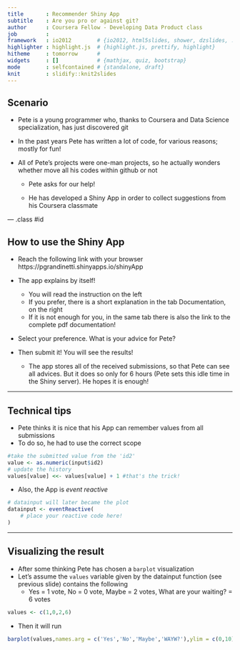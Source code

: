 ```yaml
---
title       : Recommender Shiny App
subtitle    : Are you pro or against git?
author      : Coursera Fellow - Developing Data Product class
job         : 
framework   : io2012        # {io2012, html5slides, shower, dzslides, ...}
highlighter : highlight.js  # {highlight.js, prettify, highlight}
hitheme     : tomorrow      # 
widgets     : []            # {mathjax, quiz, bootstrap}
mode        : selfcontained # {standalone, draft}
knit        : slidify::knit2slides
---
```


## Scenario
- Pete is a young programmer who, thanks to Coursera and Data Science specialization, has just discovered git
- In the past years Pete has written a lot of code, for various reasons; mostly for fun!
- All of Pete's projects were one-man projects, so he actually wonders whether move all his codes within github or not

	+ Pete asks for our help!

	+ He has developed a Shiny App in order to collect suggestions from his Coursera classmate

--- .class #id 

## How to use the Shiny App
- Reach the following link with your browser https://pgrandinetti.shinyapps.io/shinyApp
- The app explains by itself!

	+ You will read the instruction on the left
	+ If you prefer, there is a short explanation in the tab Documentation, on the right
	+ If it is not enough for you, in the same tab there is also the link to the complete pdf documentation!

- Select your preference. What is your advice for Pete?
- Then submit it! You will see the results!
	+ The app stores all of the received submissions, so that Pete can see all advices. But it does so only for 6 hours (Pete sets this idle time in the Shiny server). He hopes it is enough!

---

## Technical tips
- Pete thinks it is nice that his App can remember values from all submissions
- To do so, he had to use the correct scope
```r
#take the submitted value from the 'id2'
value <- as.numeric(input$id2)
# update the history
values[value] <<- values[value] + 1 #that's the trick!
```
- Also, the App is *event reactive*
```r
# datainput will later became the plot
datainput <- eventReactive(
	# place your reactive code here!
)
```

---
## Visualizing the result
- After some thinking Pete has chosen a ``` barplot``` visualization
- Let's assume the ``` values``` variable given by the datainput function (see previous slide) contains the following
	+ Yes = 1 vote, No = 0 vote, Maybe = 2 votes, What are your waiting? = 6 votes

```r
values <- c(1,0,2,6)
```

- Then it will run
```r
barplot(values,names.arg = c('Yes','No','Maybe','WAYW?'),ylim = c(0,10))
```



